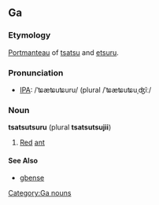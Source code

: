 ==Ga==
===Etymology===
[[Portmanteau]] of [[tsatsu]] and [[etsuru]].

===Pronunciation===
* [[Wiktionary:Pronunciation_key|IPA]]: /ˈʨæʨuʨuru/ (plural /ˈʨæʨuʨuˌʤĩː/

===Noun===
'''tsatsutsuru''' (plural '''tsatsutsujii''')
# [[red|Red]] [[ant]]

====See Also====
* [[gbense]]

[[Category:Ga nouns]]